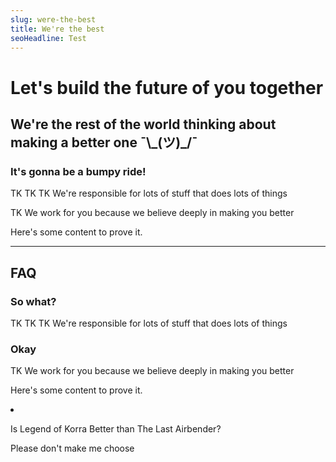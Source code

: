 ```yaml
---
slug: were-the-best
title: We're the best
seoHeadline: Test
---
```

# Let's build the future of you together

## We're the rest of the world thinking about making a better one ¯\\_(ツ)\_/¯

### It's gonna be a bumpy ride!

TK TK TK
We're responsible for lots of stuff that does lots of things

TK We work for you because we believe deeply in making you better

Here's some content to prove it.

- - -

## FAQ

### So what?

TK TK TK
We're responsible for lots of stuff that does lots of things

### Okay

TK We work for you because we believe deeply in making you better

Here's some content to prove it.



<FAQ><li><p>Is Legend of Korra Better than The Last Airbender?</p><p>Please don't make me choose</p></li></FAQ>